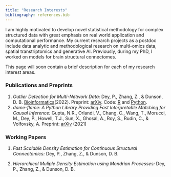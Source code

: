 ```yaml
---
title: "Research Interests"
bibliography: references.bib
---
```


I am highly motivated to develop novel statistical methodology for complex structured data with great emphasis on real world application and computational performance. My current research projects as a postdoc include data analytic and methodological research on multi-omics data, spatial transtriptomics and generative AI. Previously, during my PhD, I worked on models for brain structural connectomes.

This page will soon contain a brief description for each of my research interest areas.

### Publications and Preprints

1.  *Outlier Detection for Multi-Network Data:* Dey, P., Zhang, Z., & Dunson, D. B. [Bioinformatics](https://doi.org/10.1093/bioinformatics/btac431)(2022). Preprint: [arXiv](https://arxiv.org/abs/2205.06398). Code: [R](https://github.com/pritamdey/ODIN-r) and [Python](https://github.com/pritamdey/ODIN-python).
2.  *dame-flame: A Python Library Providing Fast Interpretable Matching for Causal Inference:* Gupta, N.R., Orlandi, V., Chang, C., Wang, T., Morucci, M., Dey, P., Howell, T.J., Sun, X., Ghosal, A., Roy, S., Rudin, C., & Volfovsky, A. Preprint: [arXiv](https://arxiv.org/abs/2101.01867) (2021)

### Working Papers

1.  *Fast Scalable Density Estimation for Continuous Structural Connectomics:* Dey, P., Zhang, Z., & Dunson, D. B.

2.  *Hierarchical Muliple Density Estimation using Mondrian Processes:* Dey, P., Zhang, Z., & Dunson, D. B.
